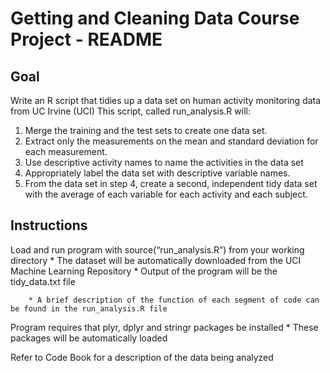# Getting and Cleaning Data Course Project - README

## Goal

Write an R script that tidies up a data set on human activity monitoring data from UC Irvine (UCI)
This script, called run_analysis.R will:

1. Merge the training and the test sets to create one data set.
2. Extract only the measurements on the mean and standard deviation for each measurement. 
3. Use descriptive activity names to name the activities in the data set
4. Appropriately label the data set with descriptive variable names. 
5. From the data set in step 4, create a second, independent tidy data set with the average of each variable for each activity and each subject.

## Instructions 

Load and run program with source("run_analysis.R") from your working directory
        * The dataset will be automatically downloaded from the UCI Machine Learning Repository
        * Output of the program will be the tidy_data.txt file 
        
        * A brief description of the function of each segment of code can be found in the run_analysis.R file

Program requires that plyr, dplyr and stringr packages be installed
        * These packages will be automatically loaded
        
Refer to Code Book for a description of the data being analyzed
